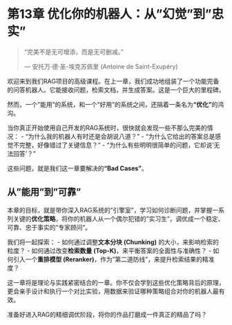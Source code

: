 # 第13章 优化你的机器人：从"幻觉"到"忠实" {#sec-rag-optimization}

> "完美不是无可增添，而是无可删减。"
>
> --- 安托万·德·圣-埃克苏佩里 (Antoine de Saint-Exupéry)

欢迎来到我们RAG项目的高级课程。在上一章，我们成功地组装了一个功能完备的问答机器人。它能接收问题，检索文档，并生成答案。这是一个巨大的里程碑。

然而，一个"能用"的系统，和一个"好用"的系统之间，还隔着一条名为**"优化"**的鸿沟。

当你真正开始使用自己开发的RAG系统时，很快就会发现一些不那么完美的情况：
-   "为什么我的机器人有时还是会胡说八道？"
-   "为什么它给出的答案总是感觉不完整，好像错过了关键信息？"
-   "为什么有些明明很简单的问题，它却说'无法回答'？"

这些问题，就是我们这一章要解决的**"Bad Cases"**。

## 从"能用"到"可靠"

本章的目标，就是带你深入RAG系统的"引擎室"，学习如何诊断问题，并掌握一系列关键的**优化策略**，将你的机器人从一个偶尔犯错的"实习生"，调优成一个稳定、可靠、忠于事实的"专家顾问"。

我们将一起探索：
-   如何通过调整**文本分块 (Chunking)** 的大小，来影响检索的粒度？
-   如何通过改变**检索数量 (Top-K)**，来平衡答案的全面性与准确性？
-   如何引入一个**重排模型 (Reranker)**，作为"第二道防线"，来提升检索结果的精准度？

这一章将是理论与实践紧密结合的一章。你不仅会学到这些优化策略背后的原理，更会亲手设计和执行一个对比实验，用数据来验证哪种策略组合对你的机器人最有效。

准备好进入RAG的精细调优阶段，将你的作品打磨成一件真正的精品了吗？
